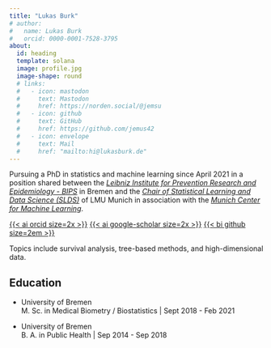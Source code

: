 ```yaml
---
title: "Lukas Burk"
# author:
#   name: Lukas Burk
#   orcid: 0000-0001-7528-3795
about:
  id: heading
  template: solana
  image: profile.jpg
  image-shape: round
  # links:
  #   - icon: mastodon
  #     text: Mastodon
  #     href: https://norden.social/@jemsu
  #   - icon: github
  #     text: GitHub
  #     href: https://github.com/jemus42
  #   - icon: envelope
  #     text: Mail
  #     href: "mailto:hi@lukasburk.de"
---
```


:::{#heading}

Pursuing a PhD in statistics and machine learning since April 2021 in a position shared between the [*Leibniz Institute for Prevention Research and Epidemiology - BIPS*][BIPS] in Bremen and the
[*Chair of Statistical Learning and Data Science (SLDS)*][SLDS] of LMU Munich in association with the [*Munich Center for Machine Learning*][MCML].

::: {.about-links}
[{{< ai orcid size=2x >}}][orcid]
[{{< ai google-scholar size=2x >}}][gscolar]
[{{< bi github size=2em >}}][gh]
:::

Topics include survival analysis, tree-based methods, and high-dimensional data.


## Education

- University of Bremen  
M. Sc. in Medical Biometry / Biostatistics | Sept 2018 - Feb 2021

- University of Bremen  
B. A. in Public Health | Sep 2014 - Sep 2018

:::


[BIPS]: https://www.bips-institut.de
[SLDS]: https://www.slds.stat.uni-muenchen.de
[MCML]: https://mcml.ai/
[gscolar]: https://scholar.google.com/citations?user=zcITcLUAAAAJ
[orcid]: https://orcid.org/0000-0001-7528-3795
[gh]: https://github.com/jemus42
